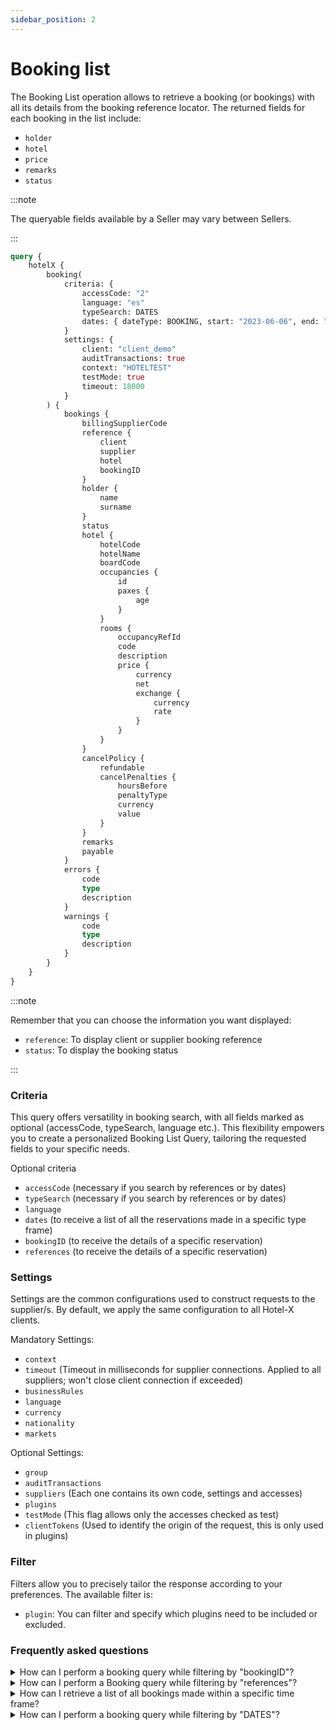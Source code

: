 ```yaml
---
sidebar_position: 2
---
```


# Booking list

The Booking List operation allows to retrieve a booking (or bookings) with all its details from the booking reference locator. The returned fields for each booking in the list include:

* `holder`
* `hotel`
* `price`
* `remarks`
* `status`

:::note

The queryable fields available by a Seller may vary between Sellers.

:::

```graphql
query {
	hotelX {
		booking(
			criteria: {
				accessCode: "2"
				language: "es"
				typeSearch: DATES
				dates: { dateType: BOOKING, start: "2023-06-06", end: "2023-06-07" }
			}
			settings: {
				client: "client_demo"
				auditTransactions: true
				context: "HOTELTEST"
				testMode: true
				timeout: 18000
			}
		) {
			bookings {
				billingSupplierCode
				reference {
					client
					supplier
					hotel
					bookingID
				}
				holder {
					name
					surname
				}
				status
				hotel {
					hotelCode
					hotelName
					boardCode
					occupancies {
						id
						paxes {
							age
						}
					}
					rooms {
						occupancyRefId
						code
						description
						price {
							currency
							net
							exchange {
								currency
								rate
							}
						}
					}
				}
				cancelPolicy {
					refundable
					cancelPenalties {
						hoursBefore
						penaltyType
						currency
						value
					}
				}
				remarks
				payable
			}
			errors {
				code
				type
				description
			}
			warnings {
				code
				type
				description
			}
		}
	}
}
```

:::note

Remember that you can choose the information you want displayed:
* `reference`: To display client or supplier booking reference
* `status`: To display the booking status

:::

### Criteria 

This query offers versatility in booking search, with all fields marked as optional (accessCode, typeSearch, language etc.). This flexibility empowers you to create a personalized Booking List Query, tailoring the requested fields to your specific needs. 

Optional criteria
* `accessCode` (necessary if you search by references or by dates)
* `typeSearch` (necessary if you search by references or by dates)
* `language`
* `dates` (to receive a list of all the reservations made in a specific type frame)
* `bookingID` (to receive the details of a specific reservation)
* `references` (to receive the details of a specific reservation)

### Settings 

Settings are the common configurations used to construct requests to the supplier/s. By default, we apply the same configuration to all Hotel-X clients.

Mandatory Settings:
* `context`
* `timeout` (Timeout in milliseconds for supplier connections. Applied to all suppliers; won't close client connection if exceeded)
* `businessRules`
* `language`
* `currency`
* `nationality`
* `markets`

Optional Settings:
* `group`
* `auditTransactions` 
* `suppliers` (Each one contains its own code, settings and accesses)
* `plugins`
* `testMode` (This flag allows only the accesses checked as test)
* `clientTokens` (Used to identify the origin of the request, this is only used in plugins)

### Filter

Filters allow you to precisely tailor the response according to your preferences. The available filter is:

* `plugin`: You can filter and specify which plugins need to be included or excluded.

### Frequently asked questions

<details>
<summary>How can I perform a booking query while filtering by "bookingID"?</summary>
<p>
    Remember the bookingID is Hotel-X booking reference returned in Book response. Below, you'll find an example of a Booking Query that makes use of the "bookingID" filter.

	**Book response:**

```graphql
"data" {
    "hotelX" {
        "book": {
        "booking": {
          "reference": {
            "client": "clientReferenceTest",
            "supplier": "supplierReferenceTest",
            "bookingID": "bookindIDTest"
          },
          "price": {
            "currency": "EUR",
            "net": 800,
            "gross": 800,
            "binding": false
          },
          "status": "OK",
        },
        "errors": null,
        "warnings": null
            }
        }
    }
```
**Booking query request:**

```graphql
{
    "criteriaBookingRead": {
      "bookingID": "bookindIDTest"
    },
    "settings": {
      "context": "contextCode",
      "client": "clientCode",
        "timeout": 58700,
      "auditTransactions": false,
        "testMode": false
    }
}
```
</p>
</details>

<details>
<summary>How can I perform a Booking query while filtering by "references"?</summary>
<p>
    In order to perform a Booking query by "REFERENCES" (supplier and/or client references) you should add the references information in the CriteriaBookingReferencesInput:

```graphql
{
        "criteriaBookingRead" : {
            "accessCode" : "",
            "language" : "en",
            "typeSearch" : "REFERENCES",
            "bookingID" : "",
            "references" : {
                "hotelCode" : "",
                "currency" : "",
                "references" : [
                    {
                        "supplier" : "supplierReference",
                        "client" : "clientReference"
                    }
                ]
            }
        },
        "settings" : {
            "client" : "",
            "auditTransactions" : true,
            "context" : "",
            "testMode" : false
        }
}
```
</p>
</details>

<details>
    <summary>How can I retrieve a list of all bookings made within a specific time frame?</summary>
    <div>
        <div>In order to obtain a list of all the reservations made within a specific type frame you should perform the Booking query by "typeSearch" "DATES", specify if your "dateType" is either "BOOKING" (booking date) or "ARRIVAL" (check-in date) and the "start" and "end" dates of the query (yyyy-MM-dd).</div>
    </div>
</details>

<details>
<summary>How can I perform a booking query while filtering by "DATES"?</summary>
<p>
    Below, you'll find an example of a Booking Query that makes use of the "DATES" filter:

```graphql
{
        "criteriaBookingRead" : {
            "accessCode" : "",
            "language" : "en",
            "dates" : {
                "dateType" : "BOOKING",
                "start" : "2020-10-17",
                "end" : "2020-10-18"
            },
            "typeSearch" : "DATES"
        },
        "settings" : {
            "client" : "",
            "context" : "",
            "auditTransactions" : true
        }
}
```
</p>
</details>